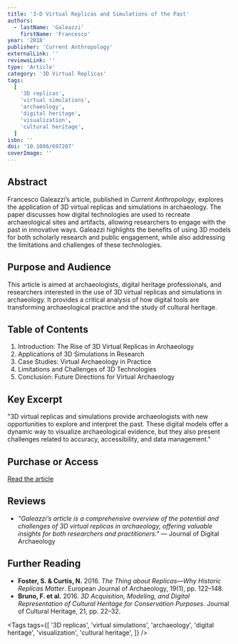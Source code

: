 ```yaml
---
title: '3-D Virtual Replicas and Simulations of the Past'
authors:
  - lastName: 'Galeazzi'
    firstName: 'Francesco'
year: '2018'
publisher: 'Current Anthropology'
externalLink: ''
reviewsLink: ''
type: 'Article'
category: '3D Virtual Replicas'
tags:
  [
    '3D replicas',
    'virtual simulations',
    'archaeology',
    'digital heritage',
    'visualization',
    'cultural heritage',
  ]
isbn: ''
doi: '10.1086/697207'
coverImage: ''
---
```


## Abstract

Francesco Galeazzi’s article, published in _Current Anthropology_, explores the application of 3D virtual replicas and simulations in archaeology. The paper discusses how digital technologies are used to recreate archaeological sites and artifacts, allowing researchers to engage with the past in innovative ways. Galeazzi highlights the benefits of using 3D models for both scholarly research and public engagement, while also addressing the limitations and challenges of these technologies.

## Purpose and Audience

This article is aimed at archaeologists, digital heritage professionals, and researchers interested in the use of 3D virtual replicas and simulations in archaeology. It provides a critical analysis of how digital tools are transforming archaeological practice and the study of cultural heritage.

## Table of Contents

1. Introduction: The Rise of 3D Virtual Replicas in Archaeology
2. Applications of 3D Simulations in Research
3. Case Studies: Virtual Archaeology in Practice
4. Limitations and Challenges of 3D Technologies
5. Conclusion: Future Directions for Virtual Archaeology

## Key Excerpt

"3D virtual replicas and simulations provide archaeologists with new opportunities to explore and interpret the past. These digital models offer a dynamic way to visualize archaeological evidence, but they also present challenges related to accuracy, accessibility, and data management."

## Purchase or Access

[Read the article](https://www.journals.uchicago.edu/doi/full/10.1086/697207)

## Reviews

- _"Galeazzi’s article is a comprehensive overview of the potential and challenges of 3D virtual replicas in archaeology, offering valuable insights for both researchers and practitioners."_ — Journal of Digital Archaeology

## Further Reading

- **Foster, S. & Curtis, N.** 2016. _The Thing about Replicas—Why Historic Replicas Matter_. European Journal of Archaeology, 19(1), pp. 122–148.
- **Bruno, F. et al.** 2016. _3D Acquisition, Modeling, and Digital Representation of Cultural Heritage for Conservation Purposes_. Journal of Cultural Heritage, 21, pp. 22–32.

<Tags
  tags={[
    '3D replicas',
    'virtual simulations',
    'archaeology',
    'digital heritage',
    'visualization',
    'cultural heritage',
  ]}
/>
